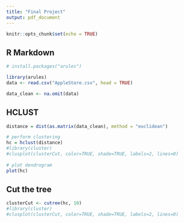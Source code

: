 ```yaml
---
title: "Final Project"
output: pdf_document
---
```


```r
knitr::opts_chunk$set(echo = TRUE)
```

## R Markdown

```r
# install.packages("arules")

library(arules)
data <- read.csv("AppleStore.csv", head = TRUE)

data_clean <- na.omit(data)

```

## HCLUST

```r
distance = dist(as.matrix(data_clean), method = "euclidean")

# perform clustering
hc = hclust(distance)
#library(cluster)
#clusplot(clusterCut, color=TRUE, shade=TRUE, labels=2, lines=0)
                
# plot dendrogram
plot(hc)
```

## Cut the tree

```r
clusterCut <- cutree(hc, 10)
#library(cluster)
#clusplot(clusterCut, color=TRUE, shade=TRUE, labels=2, lines=0)
```

